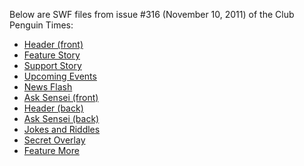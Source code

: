 Below are SWF files from issue #316 (November 10, 2011) of the Club Penguin Times:
*[[Media:News316HeaderFront.swf|Header (front)]]
*[[Media:News316FeatureStory.swf|Feature Story]]
*[[Media:News316SupportStory.swf|Support Story]]
*[[Media:News316UpcomingEvents.swf|Upcoming Events]]
*[[Media:News316NewsFlash.swf|News Flash]]
*[[Media:News316AskAuntArcticFront.swf|Ask Sensei (front)]]
*[[Media:News316HeaderBack.swf|Header (back)]]
*[[Media:News316AskAuntArcticBack.swf|Ask Sensei (back)]]
*[[Media:News316JokesAndRiddles.swf|Jokes and Riddles]]
*[[Media:News316SecretOverlay.swf|Secret Overlay]]
*[[Media:News316FeatureMore.swf|Feature More]]
